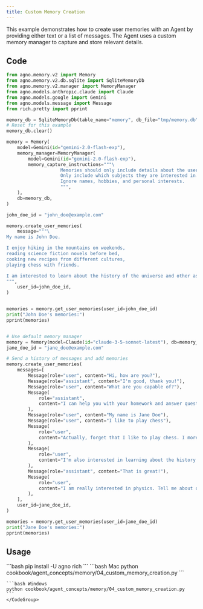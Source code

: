 ```yaml
---
title: Custom Memory Creation
---
```


This example demonstrates how to create user memories with an Agent by providing either text or a list of messages. The Agent uses a custom memory manager to capture and store relevant details.

## Code

```python cookbook/agent_concepts/memory/04_custom_memory_creation.py
from agno.memory.v2 import Memory
from agno.memory.v2.db.sqlite import SqliteMemoryDb
from agno.memory.v2.manager import MemoryManager
from agno.models.anthropic.claude import Claude
from agno.models.google import Gemini
from agno.models.message import Message
from rich.pretty import pprint

memory_db = SqliteMemoryDb(table_name="memory", db_file="tmp/memory.db")
# Reset for this example
memory_db.clear()

memory = Memory(
    model=Gemini(id="gemini-2.0-flash-exp"),
    memory_manager=MemoryManager(
        model=Gemini(id="gemini-2.0-flash-exp"),
        memory_capture_instructions="""\
                    Memories should only include details about the user's academic interests.
                    Only include which subjects they are interested in.
                    Ignore names, hobbies, and personal interests.
                    """,
    ),
    db=memory_db,
)

john_doe_id = "john_doe@example.com"

memory.create_user_memories(
    message="""\
My name is John Doe.

I enjoy hiking in the mountains on weekends,
reading science fiction novels before bed,
cooking new recipes from different cultures,
playing chess with friends.

I am interested to learn about the history of the universe and other astronomical topics.
""",
    user_id=john_doe_id,
)


memories = memory.get_user_memories(user_id=john_doe_id)
print("John Doe's memories:")
pprint(memories)


# Use default memory manager
memory = Memory(model=Claude(id="claude-3-5-sonnet-latest"), db=memory_db)
jane_doe_id = "jane_doe@example.com"

# Send a history of messages and add memories
memory.create_user_memories(
    messages=[
        Message(role="user", content="Hi, how are you?"),
        Message(role="assistant", content="I'm good, thank you!"),
        Message(role="user", content="What are you capable of?"),
        Message(
            role="assistant",
            content="I can help you with your homework and answer questions about the universe.",
        ),
        Message(role="user", content="My name is Jane Doe"),
        Message(role="user", content="I like to play chess"),
        Message(
            role="user",
            content="Actually, forget that I like to play chess. I more enjoy playing table top games like dungeons and dragons",
        ),
        Message(
            role="user",
            content="I'm also interested in learning about the history of the universe and other astronomical topics.",
        ),
        Message(role="assistant", content="That is great!"),
        Message(
            role="user",
            content="I am really interested in physics. Tell me about quantum mechanics?",
        ),
    ],
    user_id=jane_doe_id,
)

memories = memory.get_user_memories(user_id=jane_doe_id)
print("Jane Doe's memories:")
pprint(memories)
```

## Usage

<Steps>
  <Snippet file="create-venv-step.mdx" />

  <Step title="Install libraries">
    ```bash
    pip install -U agno rich
    ```
  </Step>

  <Step title="Run Example">
    <CodeGroup>
    ```bash Mac
    python cookbook/agent_concepts/memory/04_custom_memory_creation.py
    ```

    ```bash Windows
    python cookbook/agent_concepts/memory/04_custom_memory_creation.py
    ```
    </CodeGroup>
  </Step>
</Steps> 
